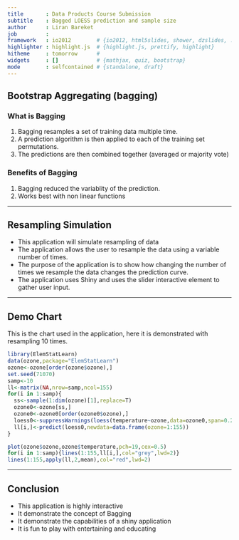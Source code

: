 ```yaml
---
title       : Data Products Course Submission
subtitle    : Bagged LOESS prediction and sample size
author      : Liran Bareket
job         : 
framework   : io2012        # {io2012, html5slides, shower, dzslides, ...}
highlighter : highlight.js  # {highlight.js, prettify, highlight}
hitheme     : tomorrow      # 
widgets     : []            # {mathjax, quiz, bootstrap}
mode        : selfcontained # {standalone, draft}
---
```

  

## Bootstrap Aggregating (bagging)
### What is Bagging
1. Bagging resamples a set of training data multiple time.
2. A prediction algorithm is then applied to each of the training set permutations.
3. The predictions are then combined together (averaged or majority vote)

### Benefits of Bagging
1. Bagging reduced the variablity of the prediction.
2. Works best with non linear functions

---

## Resampling Simulation
- This application will simulate resampling of data
- The application allows the user to resample the data using a variable number of times.
- The purpose of the application is to show how changing the number of times we resample the data changes the prediction curve.
- The application uses Shiny and uses the slider interactive element to gather user input.

---

## Demo Chart
This is the chart used in the application, here it is demonstrated with resampling 10 times.
```r
library(ElemStatLearn)
data(ozone,package="ElemStatLearn")
ozone<-ozone[order(ozone$ozone),]
set.seed(71070)
samp<-10
ll<-matrix(NA,nrow=samp,ncol=155)
for(i in 1:samp){
  ss<-sample(1:dim(ozone)[1],replace=T)
  ozone0<-ozone[ss,]
  ozone0<-ozone0[order(ozone0$ozone),]
  loess0<-suppressWarnings(loess(temperature~ozone,data=ozone0,span=0.2))
  ll[i,]<-predict(loess0,newdata=data.frame(ozone=1:155))
}
```

```r
plot(ozone$ozone,ozone$temperature,pch=19,cex=0.5)
for(i in 1:samp){lines(1:155,ll[i,],col="grey",lwd=2)}
lines(1:155,apply(ll,2,mean),col="red",lwd=2)
```

---

## Conclusion
- This application is highly interactive
- It demonstrate the concept of Bagging
- It demonstrate the capabilities of a shiny application
- It is fun to play with entertaining and educating

